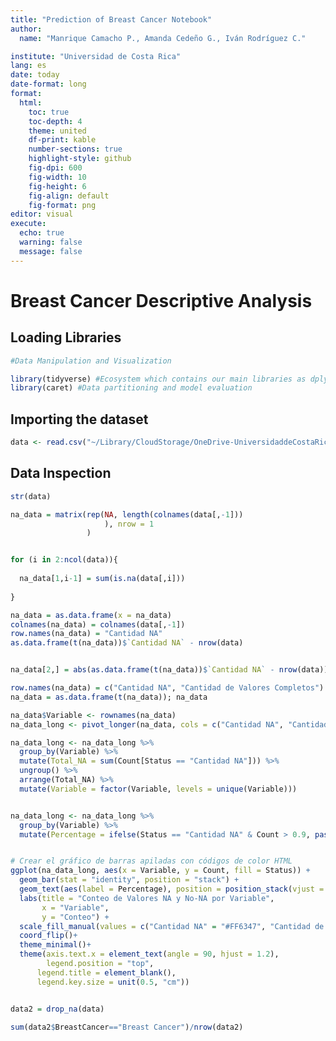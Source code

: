 ```yaml
---
title: "Prediction of Breast Cancer Notebook"
author: 
  name: "Manrique Camacho P., Amanda Cedeño G., Iván Rodríguez C."

institute: "Universidad de Costa Rica"
lang: es  
date: today
date-format: long
format: 
  html:
    toc: true
    toc-depth: 4
    theme: united
    df-print: kable
    number-sections: true
    highlight-style: github
    fig-dpi: 600
    fig-width: 10
    fig-height: 6
    fig-align: default
    fig-format: png
editor: visual
execute: 
  echo: true
  warning: false
  message: false
---
```


# Breast Cancer Descriptive Analysis

## Loading Libraries

```r
#Data Manipulation and Visualization

library(tidyverse) #Ecosystem which contains our main libraries as dplyr and ggplot2
library(caret) #Data partitioning and model evaluation
```

## Importing the dataset

```r
data <- read.csv("~/Library/CloudStorage/OneDrive-UniversidaddeCostaRica/GitHub/Predicción_Cancer/data/processed/data.csv", row.names=1)
```

## Data Inspection

```r
str(data)
```

```r
na_data = matrix(rep(NA, length(colnames(data[,-1]))
                     ), nrow = 1
                 )


for (i in 2:ncol(data)){
 
  na_data[1,i-1] = sum(is.na(data[,i]))
   
}

na_data = as.data.frame(x = na_data)
colnames(na_data) = colnames(data[,-1])
row.names(na_data) = "Cantidad NA"
as.data.frame(t(na_data))$`Cantidad NA` - nrow(data)


na_data[2,] = abs(as.data.frame(t(na_data))$`Cantidad NA` - nrow(data))

row.names(na_data) = c("Cantidad NA", "Cantidad de Valores Completos")
na_data = as.data.frame(t(na_data)); na_data

na_data$Variable <- rownames(na_data)
na_data_long <- pivot_longer(na_data, cols = c("Cantidad NA", "Cantidad de Valores Completos"), names_to = "Status", values_to = "Count")

na_data_long <- na_data_long %>%
  group_by(Variable) %>%
  mutate(Total_NA = sum(Count[Status == "Cantidad NA"])) %>%
  ungroup() %>%
  arrange(Total_NA) %>%
  mutate(Variable = factor(Variable, levels = unique(Variable)))


na_data_long <- na_data_long %>%
  group_by(Variable) %>%
  mutate(Percentage = ifelse(Status == "Cantidad NA" & Count > 0.9, paste0(round((Count / sum(Count)) * 100, 1), "%"), ""))


# Crear el gráfico de barras apiladas con códigos de color HTML
ggplot(na_data_long, aes(x = Variable, y = Count, fill = Status)) +
  geom_bar(stat = "identity", position = "stack") +
  geom_text(aes(label = Percentage), position = position_stack(vjust = 0.5), color = "white", size = 3) +
  labs(title = "Conteo de Valores NA y No-NA por Variable",
       x = "Variable",
       y = "Conteo") +
  scale_fill_manual(values = c("Cantidad NA" = "#FF6347", "Cantidad de Valores Completos" = "#1E90FF"))+
  coord_flip()+
  theme_minimal()+ 
  theme(axis.text.x = element_text(angle = 90, hjust = 1.2),
        legend.position = "top",
      legend.title = element_blank(),
      legend.key.size = unit(0.5, "cm"))


data2 = drop_na(data)

sum(data2$BreastCancer=="Breast Cancer")/nrow(data2)
```
